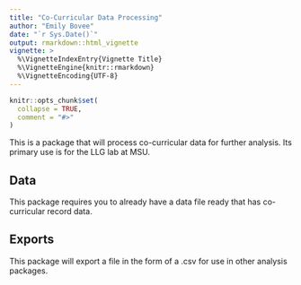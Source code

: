 ```yaml
---
title: "Co-Curricular Data Processing"
author: "Emily Bovee"
date: "`r Sys.Date()`"
output: rmarkdown::html_vignette
vignette: >
  %\VignetteIndexEntry{Vignette Title}
  %\VignetteEngine{knitr::rmarkdown}
  %\VignetteEncoding{UTF-8}
---
```


```r
knitr::opts_chunk$set(
  collapse = TRUE,
  comment = "#>"
)
```
This is a package that will process co-curricular data for further analysis. Its primary use is for the LLG lab at MSU.

## Data
This package requires you to already have a data file ready that has co-curricular record data.

## Exports
This package will export a file in the form of a .csv for use in other analysis packages.  
